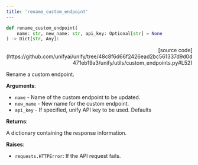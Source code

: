 ```yaml
---
title: 'rename_custom_endpoint'
---
```


```python
def rename_custom_endpoint(
    name: str, new_name: str, api_key: Optional[str] = None
) -> Dict[str, Any]:
```

<p align="right">[source code](https://github.com/unifyai/unify/tree/48c8f6d66f2426ead2bc561337d9d0d471eb19a3/unify/utils/custom_endpoints.py#L52)</p>

Rename a custom endpoint.

**Arguments**:

- `name` - Name of the custom endpoint to be updated.
- `new_name` - New name for the custom endpoint.
- `api_key` - If specified, unify API key to be used. Defaults



**Returns**:

A dictionary containing the response information.



**Raises**:

- `requests.HTTPError`: If the API request fails.